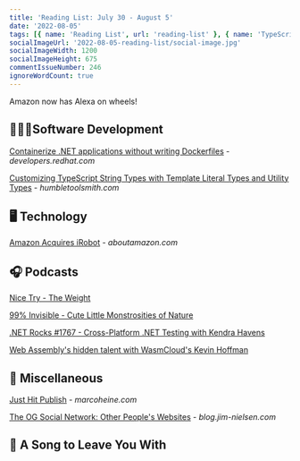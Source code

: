 ```yaml
---
title: 'Reading List: July 30 - August 5'
date: '2022-08-05'
tags: [{ name: 'Reading List', url: 'reading-list' }, { name: 'TypeScript', url: 'typescript'}, { name: '.NET', url: 'dotnet'}, { name: 'Writing', url: 'writing'}, { name: 'Amazon', url: 'amazon'}]
socialImageUrl: '2022-08-05-reading-list/social-image.jpg'
socialImageWidth: 1200
socialImageHeight: 675
commentIssueNumber: 246
ignoreWordCount: true
---
```


Amazon now has Alexa on wheels!

## 👨🏼‍💻Software Development

[Containerize .NET applications without writing Dockerfiles](https://developers.redhat.com/articles/2022/08/01/containerize-net-applications-without-writing-dockerfiles) - *developers.redhat.com*

[Customizing TypeScript String Types with Template Literal Types and Utility Types](http://humbletoolsmith.com/2022/08/01/customizing-typescript-string-types-with-template-literal-types-and-utility-types/) - *humbletoolsmith.com*

## 🖥 Technology

[Amazon Acquires iRobot](https://www.aboutamazon.com/news/company-news/amazon-and-irobot-sign-an-agreement-for-amazon-to-acquire-irobot) - *aboutamazon.com*

## 🎧 Podcasts

[Nice Try - The Weight](https://www.curbed.com/2021/11/nice-try-interior-weights-home-exercise.html)

[99% Invisible - Cute Little Monstrosities of Nature](https://99percentinvisible.org/episode/cute-little-monstrosities-of-nature/)

[.NET Rocks #1767 - Cross-Platform .NET Testing with Kendra Havens](https://www.dotnetrocks.com/?show=1767)

[Web Assembly's hidden talent with WasmCloud's Kevin Hoffman](https://www.hanselminutes.com/816/web-assemblys-hidden-talent-with-wasmclouds-kevin-hoffman)

## 🎒 Miscellaneous

[Just Hit Publish](https://marcoheine.com/blog/just-hit-publish/) - *marcoheine.com*

[The OG Social Network: Other People's Websites](https://blog.jim-nielsen.com/2022/other-peoples-websites/) - *blog.jim-nielsen.com*

## 🎵 A Song to Leave You With

<YouTubeEmbed
    id="HRqSg2PrJpY"
    title="Rise Against - People Live Here"
/>